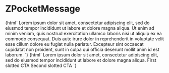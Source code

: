 
<Meta
  title="Myz/Pocket/ZPocketMessage"
  component="z-message"
/>

# ZPocketMessage

<Canvas>
  <Story name="z-pocket-message">
    {html`<z-pocket-message>
      Lorem ipsum dolor sit amet, consectetur adipiscing elit, sed do eiusmod tempor incididunt ut labore et dolore
      magna aliqua. Ut enim ad minim veniam, quis nostrud exercitation ullamco laboris nisi ut aliquip ex ea commodo
      consequat. Duis aute irure dolor in reprehenderit in voluptate velit esse cillum dolore eu fugiat nulla pariatur.
      Excepteur sint occaecat cupidatat non proident, sunt in culpa qui officia deserunt mollit anim id est laborum.
    </z-pocket-message>`}
  </Story>
  <Story name="ZPocketMessage-cta">
    {html`<z-pocket-message>
      Lorem ipsum dolor sit amet, consectetur adipiscing elit, sed do eiusmod tempor incididunt ut labore et dolore
      magna aliqua.
      <z-button
        variant="tertiary"
        slot="cta"
        >First slotted CTA</z-button
      >
      <z-button
        variant="tertiary"
        slot="cta"
        >Second slotted CTA</z-button
      >
    </z-pocket-message>`}
  </Story>
</Canvas>

<ArgsTable of="z-message" />
